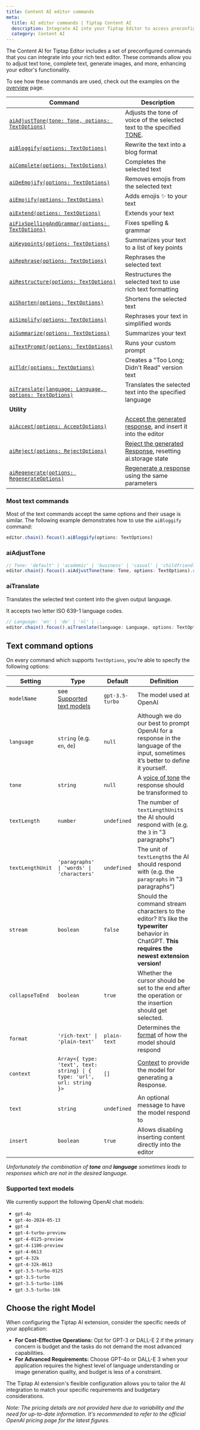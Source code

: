 ```yaml
---
title: Content AI editor commands
meta:
  title: AI editor commands | Tiptap Content AI
  description: Integrate AI into your Tiptap Editor to access preconfigured commands for text manipulation and image generation.
  category: Content AI
---
```


The Content AI for Tiptap Editor includes a set of preconfigured commands that you can integrate into your rich text editor. These commands allow you to adjust text tone, complete text, generate images, and more, enhancing your editor's functionality.

To see how these commands are used, check out the examples on the [overview](/content-ai/getting-started/overview) page.

| Command                                                                                                              | Description                                                                                                               |
| -------------------------------------------------------------------------------------------------------------------- | ------------------------------------------------------------------------------------------------------------------------- |
| [`aiAdjustTone(tone: Tone, options: TextOptions)`](#aiadjusttone)                                                    | Adjusts the tone of voice of the selected text to the specified [TONE](#aitone).                                          |
| [`aiBloggify(options: TextOptions)`](#most-text-commands)                                                            | Rewrite the text into a blog format                                                                                       |
| [`aiComplete(options: TextOptions)`](#most-text-commands)                                                            | Completes the selected text                                                                                               |
| [`aiDeEmojify(options: TextOptions)`](#most-text-commands)                                                           | Removes emojis from the selected text                                                                                     |
| [`aiEmojify(options: TextOptions)`](#most-text-commands)                                                             | Adds emojis ✨ to your text                                                                                               |
| [`aiExtend(options: TextOptions)`](#most-text-commands)                                                              | Extends your text                                                                                                         |
| [`aiFixSpellingAndGrammar(options: TextOptions)`](#most-text-commands)                                               | Fixes spelling & grammar                                                                                                  |
| [`aiKeypoints(options: TextOptions)`](#most-text-commands)                                                           | Summarizes your text to a list of key points                                                                              |
| [`aiRephrase(options: TextOptions)`](#most-text-commands)                                                            | Rephrases the selected text                                                                                               |
| [`aiRestructure(options: TextOptions)`](#most-text-commands)                                                         | Restructures the selected text to use rich text formatting                                                                |
| [`aiShorten(options: TextOptions)`](#most-text-commands)                                                             | Shortens the selected text                                                                                                |
| [`aiSimplify(options: TextOptions)`](#most-text-commands)                                                            | Rephrases your text in simplified words                                                                                   |
| [`aiSummarize(options: TextOptions)`](#most-text-commands)                                                           | Summarizes your text                                                                                                      |
| [`aiTextPrompt(options: TextOptions)`](#most-text-commands)                                                          | Runs your custom prompt                                                                                                   |
| [`aiTldr(options: TextOptions)`](#most-text-commands)                                                                | Creates a "Too Long; Didn't Read" version text                                                                            |
| [`aiTranslate(language: Language, options: TextOptions)`](#aitranslate)                                              | Translates the selected text into the specified language                                                                  |
| **Utility**                                                                                                          |
| [`aiAccept(options: AcceptOptions)`](/content-ai/capabilities/text-generation/manage-responses#aiaccept)             | [Accept the generated response](/content-ai/capabilities/text-generation/manage-responses), and insert it into the editor |
| [`aiReject(options: RejectOptions)`](/content-ai/capabilities/text-generation/manage-responses#aireject)             | [Reject the generated Response](content-ai/capabilities/text-generation/manage-responses), resetting ai.storage state     |
| [`aiRegenerate(options: RegenerateOptions)`](/content-ai/capabilities/text-generation/manage-responses#airegenerate) | [Regenerate a response](/content-ai/capabilities/text-generation/manage-responses) using the same parameters              |

### Most text commands

Most of the text commands accept the same options and their usage is similar. The following example demonstrates how to use the `aiBloggify` command:

```js
editor.chain().focus().aiBloggify(options: TextOptions)
```

### aiAdjustTone

```js
// Tone: 'default' | 'academic' | 'business' | 'casual' | 'childfriendly' | 'confident' | 'conversational' | 'creative' | 'emotional' | 'excited' | 'formal' | 'friendly' | 'funny' | 'humorous' | 'informative' | 'inspirational' | 'memeify' | 'narrative' | 'objective' | 'persuasive' | 'poetic' | string
editor.chain().focus().aiAdjustTone(tone: Tone, options: TextOptions).run()
```

### aiTranslate

Translates the selected text content into the given output language.

It accepts two letter ISO 639-1 language codes.

```js
// Language: 'en' | 'de' | 'nl' | ...
editor.chain().focus().aiTranslate(language: Language, options: TextOptions).run()
```

## Text command options

On every command which supports `TextOptions`, you’re able to specify the following options:

| Setting          | Type                                                                   | Default         | Definition                                                                                                                                            |
| ---------------- | ---------------------------------------------------------------------- | --------------- | ----------------------------------------------------------------------------------------------------------------------------------------------------- |
| `modelName`      | see [Supported text models](#supported-text-models)                    | `gpt-3.5-turbo` | The model used at OpenAI                                                                                                                              |
| `language`       | `string` (e.g. `en`, `de`)                                             | `null`          | Although we do our best to prompt OpenAI for a response in the language of the input, sometimes it’s better to define it yourself.                    |
| `tone`           | `string`                                                               | `null`          | A [voice of tone](#ai-adjust-tone) the response should be transformed to                                                                              |
| `textLength`     | `number`                                                               | `undefined`     | The number of `textLengthUnit`s the AI should respond with (e.g. the `3` in "3 paragraphs")                                                           |
| `textLengthUnit` | `'paragraphs' \| 'words' \| 'characters'`                              | `undefined`     | The unit of `textLength`s the AI should respond with (e.g. the `paragraphs` in "3 paragraphs")                                                        |
| `stream`         | `boolean`                                                              | `false`         | Should the command stream characters to the editor? It’s like the **typewriter** behavior in ChatGPT. **This requires the newest extension version!** |
| `collapseToEnd`  | `boolean`                                                              | `true`          | Whether the cursor should be set to the end after the operation or the insertion should get selected.                                                 |
| `format`         | `'rich-text' \| 'plain-text'`                                          | `plain-text`    | Determines the [format](/content-ai/capabilities/text-generation/format) of how the model should respond                                              |
| `context`        | `Array<{ type: 'text', text: string} \| { type: 'url', url: string }>` | `[]`            | [Context](/content-ai/capabilities/text-generation/provide-context) to provide the model for generating a Response.                                   |
| `text`           | `string`                                                               | `undefined`     | An optional message to have the model respond to                                                                                                      |
| `insert`         | `boolean`                                                              | `true`          | Allows disabling inserting content directly into the editor                                                                                           |

_Unfortunately the combination of **tone** and **language** sometimes leads to responses which are not in the desired language._

### Supported text models

We currently support the following OpenAI chat models:

- `gpt-4o`
- `gpt-4o-2024-05-13`
- `gpt-4`
- `gpt-4-turbo-preview`
- `gpt-4-0125-preview`
- `gpt-4-1106-preview`
- `gpt-4-0613`
- `gpt-4-32k`
- `gpt-4-32k-0613`
- `gpt-3.5-turbo-0125`
- `gpt-3.5-turbo`
- `gpt-3.5-turbo-1106`
- `gpt-3.5-turbo-16k`

## Choose the right Model

When configuring the Tiptap AI extension, consider the specific needs of your application:

- **For Cost-Effective Operations:** Opt for GPT-3 or DALL-E 2 if the primary concern is budget and the tasks do not demand the most advanced capabilities.
- **For Advanced Requirements:** Choose GPT-4o or DALL-E 3 when your application requires the highest level of language understanding or image generation quality, and budget is less of a constraint.

The Tiptap AI extension's flexible configuration allows you to tailor the AI integration to match your specific requirements and budgetary considerations.

_Note: The pricing details are not provided here due to variability and the need for up-to-date information. It's recommended to refer to the official OpenAI pricing page for the latest figures._

